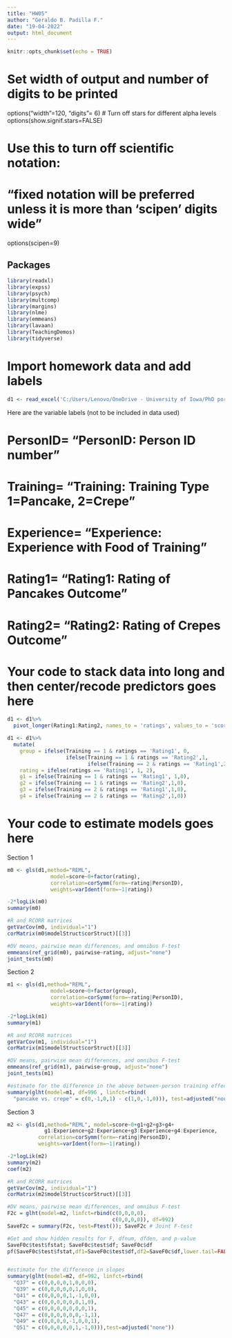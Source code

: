 ```yaml
---
title: "HW05"
author: "Geraldo B. Padilla F."
date: "19-04-2022"
output: html_document
---
```


```r
knitr::opts_chunk$set(echo = TRUE)
```

# Set width of output and number of digits to be printed
options("width"=120, "digits"= 6)
# Turn off stars for different alpha levels
options(show.signif.stars=FALSE)

# Use this to turn off scientific notation: 
# "fixed notation will be preferred unless it is more than 'scipen' digits wide"
options(scipen=9)

## Packages
```r
library(readxl)
library(expss)
library(psych)
library(multcomp)
library(margins)
library(nlme)
library(emmeans)
library(lavaan)
library(TeachingDemos)
library(tidyverse)
```

# Import homework data and add labels

```r
d1 <- read_excel('C:/Users/Lenovo/OneDrive - University of Iowa/PhD portfolio/2. Courses/2. Spring 2022/PSQF62700001 Generalized Linear Models (Lesa Hoffman)/4. Homeworks/HW05/HW05_01445225.xlsx')
```

Here are the variable labels (not to be included in data used)

# PersonID=   "PersonID: Person ID number"
# Training=   "Training: Training Type 1=Pancake, 2=Crepe"
# Experience= "Experience: Experience with Food of Training"
# Rating1=    "Rating1: Rating of Pancakes Outcome"
# Rating2=    "Rating2: Rating of Crepes Outcome"

# Your code to stack data into long and then center/recode predictors goes here

```r
d1 <- d1%>%
  pivot_longer(Rating1:Rating2, names_to = 'ratings', values_to = 'score')

d1 <- d1%>%
  mutate(
    group = ifelse(Training == 1 & ratings == 'Rating1', 0,
                   ifelse(Training == 1 & ratings == 'Rating2',1,
                          ifelse(Training == 2 & ratings == 'Rating1',2,3))),
    rating = ifelse(ratings == 'Rating1', 1, 2),
    g1 = ifelse(Training == 1 & ratings == 'Rating1', 1,0),
    g2 = ifelse(Training == 1 & ratings == 'Rating2',1,0),
    g3 = ifelse(Training == 2 & ratings == 'Rating1',1,0),
    g4 = ifelse(Training == 2 & ratings == 'Rating2',1,0))
```

# Your code to estimate models goes here

Section 1

```r
m0 <- gls(d1,method="REML", 
              model=score~0+factor(rating),
              correlation=corSymm(form=~rating|PersonID),
              weights=varIdent(form=~1|rating))

-2*logLik(m0)
summary(m0)

#R and RCORR matrices
getVarCov(m0, individual="1")
corMatrix(m0$modelStruct$corStruct)[[3]]

#DV means, pairwise mean differences, and omnibus F-test
emmeans(ref_grid(m0), pairwise~rating, adjust="none")
joint_tests(m0)
```

Section 2

```r
m1 <- gls(d1,method="REML", 
              model=score~0+factor(group),
              correlation=corSymm(form=~rating|PersonID),
              weights=varIdent(form=~1|rating))

-2*logLik(m1)
summary(m1)

#R and RCORR matrices
getVarCov(m1, individual="1")
corMatrix(m1$modelStruct$corStruct)[[3]]

#DV means, pairwise mean differences, and omnibus F-test
emmeans(ref_grid(m1), pairwise~group, adjust="none")
joint_tests(m1)

#estimate for the difference in the above between-person training effects (Q27 vs Q29) for pancake vs. crepe outcomes
summary(glht(model=m1, df=996 , linfct=rbind(
  "pancake vs. crepe" = c(0,-1,0,1) - c(1,0,-1,0))), test=adjusted("none"))
```

Section 3

```r
m2 <- gls(d1,method="REML", model=score~0+g1+g2+g3+g4+
            g1:Experience+g2:Experience+g3:Experience+g4:Experience,
          correlation=corSymm(form=~rating|PersonID),
          weights=varIdent(form=~1|rating))

-2*logLik(m2)
summary(m2)
coef(m2)

#R and RCORR matrices
getVarCov(m2, individual="1")
corMatrix(m2$modelStruct$corStruct)[[3]]

#DV means, pairwise mean differences, and omnibus F-test
F2c = glht(model=m2, linfct=rbind(c(0,0,0,0),
                                  c(0,0,0,0)), df=992)
SaveF2c = summary(F2c, test=Ftest()); SaveF2c # Joint F-test

#Get and show hidden results for F, dfnum, dfden, and p-value
SaveF0c$test$fstat; SaveF0c$test$df; SaveF0c$df
pf(SaveF0c$test$fstat,df1=SaveF0c$test$df,df2=SaveF0c$df,lower.tail=FALSE)


#estimate for the difference in slopes
summary(glht(model=m2, df=992, linfct=rbind(
  "Q37" = c(0,0,0,0,1,0,0,0),
  "Q39" = c(0,0,0,0,0,1,0,0),
  "Q41" = c(0,0,0,0,1,-1,0,0),
  "Q43" = c(0,0,0,0,0,0,1,0),
  "Q45" = c(0,0,0,0,0,0,0,1),
  "Q47" = c(0,0,0,0,0,0,-1,1),
  "Q49" = c(0,0,0,0,-1,0,0,1),
  "Q51" = c(0,0,0,0,0,1,-1,0))),test=adjusted("none"))
```